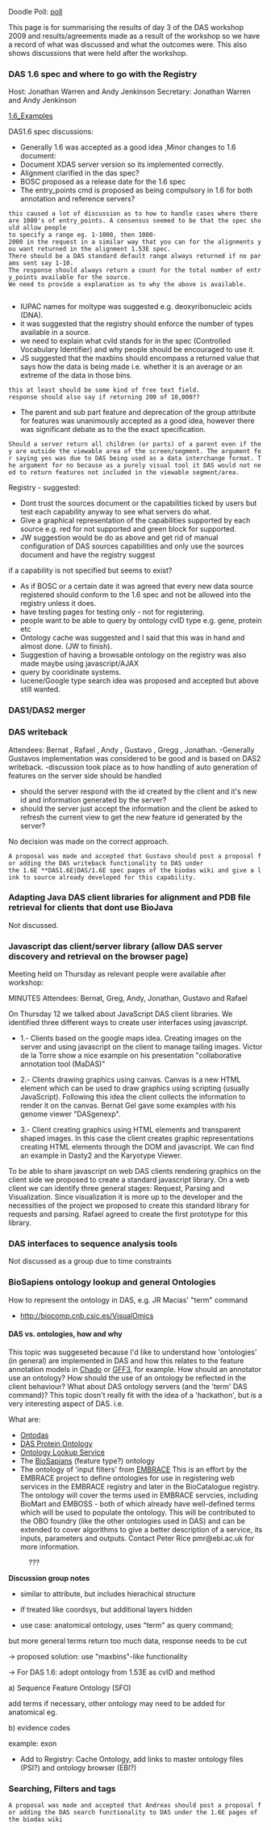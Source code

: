 Doodle Poll: [http://doodle.com/68bxciw5vaqq7icw poll]

This page is for summarising the results of day 3 of the DAS workshop 2009 and results/agreements made as a result of the workshop so we have a record of what was discussed and what the outcomes were. This also shows discussions that were held after the workshop.
===DAS 1.6 spec and where to go with the Registry===
Host: Jonathan Warren and Andy Jenkinson
Secretary: Jonathan Warren and Andy Jenkinson

[[1.6_Examples]]

DAS1.6 spec discussions:
*Generally 1.6 was accepted as a good idea ,Minor changes to 1.6 document:
*Document XDAS server version so its implemented correctly.
*Alignment clarified in the das spec?
*BOSC proposed as a release date for the 1.6 spec
*The entry_points cmd is proposed as being compulsory in 1.6 for both annotation and reference servers?
 this caused a lot of discussion as to how to handle cases where there are 1000's of entry_points. A consensus seemed to be that the spec should allow people
 to specify a range eg. 1-1000, then 1000-2000 in the request in a similar way that you can for the alignments you want returned in the alignment 1.53E spec.
 There should be a DAS standard default range always returned if no params sent say 1-10.
 The response should always return a count for the total number of entry_points available for the source.
 We need to provide a explanation as to why the above is available.
	
*IUPAC names for moltype was suggested e.g. deoxyribonucleic acids (DNA).
*it was suggested that the registry should enforce the number of types available in a source.
*we need to explain what cvId stands for in the spec (Controlled Vocabulary Identifier) and why people should be encouraged to use it.
*JS suggested that the maxbins should encompass a returned value that says how the data is being made i.e. whether it is an average or an extreme of the data in those bins.
 this at least should be some kind of free text field.
 response should also say if returning 200 of 10,000??
*The parent and sub part feature and deprecation of the group attribute for features was unanimously accepted as a good idea, however there was significant debate as to the the exact specification.
 Should a server return all children (or parts) of a parent even if they are outside the viewable area of the screen/segment. The argument for saying yes was due to DAS being used as a data interchange format. The argument for no because as a purely visual tool it DAS would not need to return features not included in the viewable segment/area.

Registry - suggested:
*Dont trust the sources document or the capabilities ticked by users but test each capability anyway to see what servers do what.
*Give a graphical representation of the capabilities supported by each source e.g. red for not supported and green block for supported.
*JW suggestion would be do as above and get rid of manual configuration of DAS sources capabilities and only use the sources document and have the registry suggest
if a capability is not specified but seems to exist?
*As if BOSC or a certain date it was agreed that every new data source registered should conform to the 1.6 spec and not be allowed into the registry unless it does.
*have testing pages for testing only - not for registering.
*people want to be able to query by ontology cvID type e.g. gene, protein etc
*Ontology cache was suggested and I said that this was in hand and almost done. (JW to finish).
*Suggestion of having a browsable ontology on the registry was also made maybe using javascript/AJAX
*query by cooridinate systems.
*lucene/Google type search idea was proposed and accepted but above still wanted.

===DAS1/DAS2 merger===
===DAS writeback===
Attendees: Bernat , Rafael , Andy , Gustavo , Gregg , Jonathan.
-Generally Gustavos implementation was considered to be good and is based on DAS2 writeback.
-discussion took place as to how handling of auto generation of features on the server side should be handled
*should the server respond with the id created by the client and it's new id and information generated by the server?
*should the server just accept the information and the client be asked to refresh the current view to get the new feature id generated by the server?
No decision was made on the correct approach.
 A proposal was made and accepted that Gustavo should post a proposal for adding the DAS writeback functionality to DAS under
 the 1.6E **DAS1.6E|DAS/1.6E spec pages of the biodas wiki and give a link to source already developed for this capability.

===Adapting Java DAS client libraries for alignment and PDB file retrieval for clients that dont use BioJava===
Not discussed.

===Javascript das client/server library (allow DAS server discovery and retrieval on the browser page)===
Meeting held on Thursday as relevant people were available after workshop:

MINUTES
Attendees: Bernat, Greg, Andy, Jonathan, Gustavo and Rafael

On Thursday 12 we talked about JavaScript DAS client libraries. We identified three different ways to create user interfaces using javascript.

*1.- Clients based on the google maps idea. Creating images on the server and using javascript on the client to manage tailing images. Victor de la Torre show a nice example on his presentation "collaborative annotation tool (MaDAS)"

*2.- Clients drawing graphics using canvas. Canvas is a new HTML element which can be used to draw graphics using scripting (usually JavaScript). Following this idea the client collects the information to render it on the canvas. Bernat Gel gave some examples with his genome viewer "DASgenexp".

*3.- Client creating graphics using HTML elements and transparent shaped images. In this case the client creates graphic representations creating HTML elements through the DOM and javascript. We can find an example in Dasty2 and the Karyotype Viewer.

To be able to share javascript on web DAS clients rendering graphics on the client side we proposed to create a standard javascript library. On a web client we can identify three general stages: Request, Parsing and Visualization. Since visualization it is more up to the developer and the necessities of the project we proposed to create this standard library for requests and parsing. Rafael agreed to create the first prototype for this library.

===DAS interfaces to sequence analysis tools===
Not discussed as a group due to time constraints

===BioSapiens ontology lookup and general Ontologies===
How to represent the ontology in DAS, e.g. JR Macias' "term" command
* http://biocomp.cnb.csic.es/VisualOmics


==== DAS vs. ontologies, how and why ====
This topic was suggeseted because I'd like to understand how 'ontologies' (in general) are implemented in DAS and how this relates to the feature annotation models in [[Chado]] or [[GFF3]], for example. How should an annotator use an ontology? How should the use of an ontology be reflected in the client behaviour? What about DAS ontology servers (and the 'term' DAS command)? This topic dosn't really fit with the idea of a 'hackathon', but is a very interesting aspect of DAS. i.e. 


What are:
*[[Ontodas]]
*[[DAS Protein Ontology]]
*[[Ontology Lookup Service]]
* The [[BioSapians]] (feature type?) ontology
* The ontology of 'input filters' from [[EMBRACE]] This is an effort by the EMBRACE project to define ontologies for use in registering web services in the EMBRACE registry and later in the BioCatalogue registry. The ontology will cover the terms used in EMBRACE servcies, including BioMart and EMBOSS - both of which already have well-defined terms which will be used to populate the ontology. This will be contributed to the OBO foundry (like the other ontologies used in DAS) and can be extended to cover algorithms to give a better description of a service, its inputs, parameters and outputs. Contact Peter Rice pmr@ebi.ac.uk for more information.
:???

'''Discussion group notes'''

*similar to attribute, but includes hierachical structure

*if treated like coordsys, but additional layers hidden

*use case: anatomical ontology, uses "term" as query command; 
but more general terms return too much data, response needs to be cut

-> proposed solution: use  "maxbins"-like functionality

-> For DAS 1.6: adopt ontology from 1.53E as cvID and method

a) Sequence Feature Ontology (SFO)

add terms if necessary, other ontology may need to be added for anatomical eg.

b) evidence codes

example: <TYPE id="exon SO:0000147" category="inferred from RT-PCR experiment (ECO:0000109)">exon</TYPE>

*Add to Registry: Cache Ontology, add links to master ontology files (PSI?) and ontology browser (EBI?)

===Searching, Filters and tags===
 A proposal was made and accepted that Andreas should post a proposal for adding the DAS search functionality to DAS under the 1.6E pages of the biodas wiki